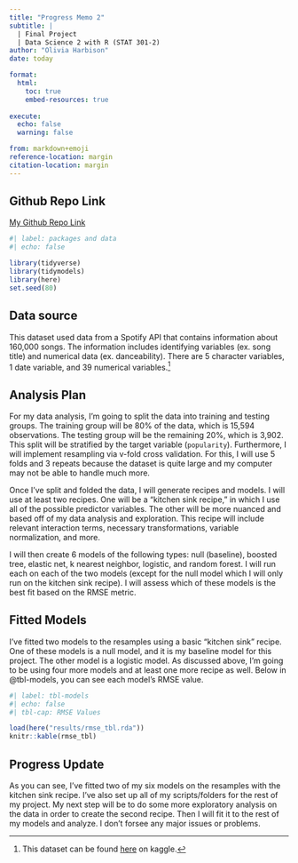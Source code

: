 ```yaml
---
title: "Progress Memo 2"
subtitle: |
  | Final Project 
  | Data Science 2 with R (STAT 301-2)
author: "Olivia Harbison"
date: today

format:
  html:
    toc: true
    embed-resources: true
    
execute:
  echo: false
  warning: false

from: markdown+emoji 
reference-location: margin
citation-location: margin
---
```


::: {.callout-tip icon=false}

## Github Repo Link

[My Github Repo Link](https://github.com/stat301-2-2024-winter/final-project-2-oliviaharbison.git)

:::
```r
#| label: packages and data
#| echo: false

library(tidyverse)
library(tidymodels)
library(here)
set.seed(80)

```

## Data source

This dataset used data from a Spotify API that contains information about 160,000 songs. The information includes identifying variables (ex. song title) and numerical data (ex. danceability). There are 5 character variables, 1 date variable, and 39 numerical variables.^[This dataset can be found [here](https://www.kaggle.com/datasets/elemento/music-albums-popularity-prediction?select=train.csv) on kaggle.]


## Analysis Plan

For my data analysis, I'm going to split the data into training and testing groups. The training group will be 80% of the data, which is 15,594 observations. The testing group will be the remaining 20%, which is 3,902. This split will be stratified by the target variable (`popularity`). Furthermore, I will implement resampling via v-fold cross validation. For this, I will use 5 folds and 3 repeats because the dataset is quite large and my computer may not be able to handle much more. 

Once I've split and folded the data, I will generate recipes and models. I will use at least two recipes. One will be a "kitchen sink recipe," in which I use all of the possible predictor variables. The other will be more nuanced and based off of my data analysis and exploration. This recipe will include relevant interaction terms, necessary transformations, variable normalization, and more. 

I will then create 6 models of the following types: null (baseline), boosted tree, elastic net, k nearest neighbor, logistic, and random forest. I will run each on each of the two models (except for the null model which I will only run on the kitchen sink recipe). I will assess which of these models is the best fit based on the RMSE metric.


## Fitted Models

I've fitted two models to the resamples using a basic "kitchen sink" recipe. One of these models is a null model, and it is my baseline model for this project. The other model is a logistic model. As discussed above, I'm going to be using four more models and at least one more recipe as well. Below in @tbl-models, you can see each model's RMSE value.

```r
#| label: tbl-models
#| echo: false
#| tbl-cap: RMSE Values

load(here("results/rmse_tbl.rda"))
knitr::kable(rmse_tbl)

```



## Progress Update

As you can see, I've fitted two of my six models on the resamples with the kitchen sink recipe. I've also set up all of my scripts/folders for the rest of my project. My next step will be to do some more exploratory analysis on the data in order to create the second recipe. Then I will fit it to the rest of my models and analyze. I don't forsee any major issues or problems. 








